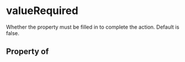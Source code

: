 # valueRequired

Whether the property must be filled in to complete the action.  Default is false.

## Property of



